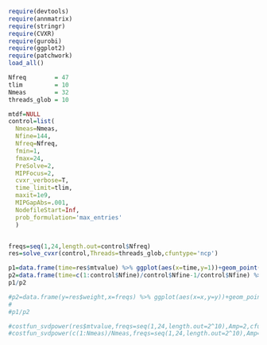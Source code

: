 ```r
require(devtools)
require(annmatrix)
require(stringr)
require(CVXR)
require(gurobi)
require(ggplot2)
require(patchwork)
load_all()

Nfreq        = 47
tlim         = 10  
Nmeas        = 32 
threads_glob = 10

mtdf=NULL
control=list(
  Nmeas=Nmeas,
  Nfine=144,
  Nfreq=Nfreq,
  fmin=1,
  fmax=24,
  PreSolve=2,
  MIPFocus=2,
  cvxr_verbose=T,
  time_limit=tlim,
  maxit=1e9,
  MIPGapAbs=.001,
  NodefileStart=Inf,
  prob_formulation='max_entries'
  )


freqs=seq(1,24,length.out=control$Nfreq)
res=solve_cvxr(control,Threads=threads_glob,cfuntype='ncp')

p1=data.frame(time=res$mtvalue) %>% ggplot(aes(x=time,y=1))+geom_point()+xlim(c(0,1))
p2=data.frame(time=c(1:control$Nfine)/control$Nfine-1/control$Nfine) %>% ggplot(aes(x=time,y=1))+geom_point()+xlim(c(0,1))
p1/p2

#p2=data.frame(y=res$weight,x=freqs) %>% ggplot(aes(x=x,y=y))+geom_point()
#
#p1/p2

#costfun_svdpower(res$mtvalue,freqs=seq(1,24,length.out=2^10),Amp=2,cfuntype = 'power')
#costfun_svdpower(c(1:Nmeas)/Nmeas,freqs=seq(1,24,length.out=2^10),Amp=1.5,cfuntype = 'power')
```